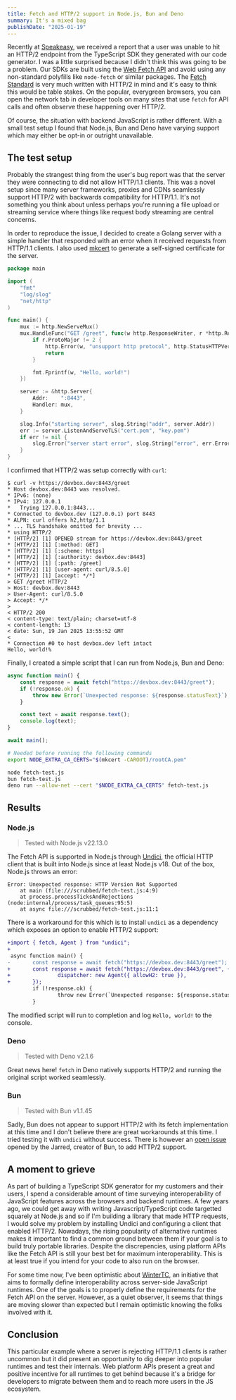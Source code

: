 ```yaml
---
title: Fetch and HTTP/2 support in Node.js, Bun and Deno
summary: It's a mixed bag
publishDate: "2025-01-19"
---
```


[speakeasy]: https://www.speakeasy.com/
[mdn-fetch]: https://developer.mozilla.org/en-US/docs/Web/API/Fetch_API
[whatwg-fetch]: https://fetch.spec.whatwg.org/
[mkcert]: https://github.com/FiloSottile/mkcert
[undici]: https://undici.nodejs.org/
[bun-http2-issue]: https://github.com/oven-sh/bun/issues/7194
[winter-tc]: https://wintercg.org

Recently at [Speakeasy][speakeasy], we received a report that a user was unable to hit an HTTP/2 endpoint from the TypeScript SDK they generated with our code generator. I was a little surprised because I didn't think this was going to be a problem. Our SDKs are built using the [Web Fetch API][mdn-fetch] and avoid using any non-standard polyfills like `node-fetch` or similar packages. The [Fetch Standard][whatwg-fetch] is very much written with HTTP/2 in mind and it's easy to think this would be table stakes. On the popular, everygreen browsers, you can open the network tab in developer tools on many sites that use `fetch` for API calls and often observe these happening over HTTP/2.


<ImageLink src={devtoolsFetchH2} alt="A screenshot of Chrome developer tools showing the network tab with fetch requests using the h2 protocol" /> 

Of course, the situation with backend JavaScript is rather different. With a small test setup I found that Node.js, Bun and Deno have varying support which may either be opt-in or outright unavailable.

## The test setup

Probably the strangest thing from the user's bug report was that the server they were connecting to did not allow HTTP/1.1 clients. This was a novel setup since many server frameworks, proxies and CDNs seamlessly support HTTP/2 with backwards compatibility for HTTP/1.1. It's not something you think about unless perhaps you're running a file upload or streaming service where things like request body streaming are central concerns.

In order to reproduce the issue, I decided to create a Golang server with a simple handler that responded with an error when it received requests from HTTP/1.1 clients. I also used [mkcert][mkcert] to generate a self-signed certificate for the server.

```go title="http2-server.go"
package main

import (
	"fmt"
	"log/slog"
	"net/http"
)

func main() {
	mux := http.NewServeMux()
	mux.HandleFunc("GET /greet", func(w http.ResponseWriter, r *http.Request) {
		if r.ProtoMajor != 2 {
			http.Error(w, "unsupport http protocol", http.StatusHTTPVersionNotSupported)
			return
		}

		fmt.Fprintf(w, "Hello, world!")
	})

	server := &http.Server{
		Addr:    ":8443",
		Handler: mux,
	}

	slog.Info("starting server", slog.String("addr", server.Addr))
	err := server.ListenAndServeTLS("cert.pem", "key.pem")
	if err != nil {
		slog.Error("server start error", slog.String("error", err.Error()))
	}
}
```

I confirmed that HTTP/2 was setup correctly with `curl`:

```
$ curl -v https://devbox.dev:8443/greet
* Host devbox.dev:8443 was resolved.
* IPv6: (none)
* IPv4: 127.0.0.1
*   Trying 127.0.0.1:8443...
* Connected to devbox.dev (127.0.0.1) port 8443
* ALPN: curl offers h2,http/1.1
* ... TLS handshake omitted for brevity ...
* using HTTP/2
* [HTTP/2] [1] OPENED stream for https://devbox.dev:8443/greet
* [HTTP/2] [1] [:method: GET]
* [HTTP/2] [1] [:scheme: https]
* [HTTP/2] [1] [:authority: devbox.dev:8443]
* [HTTP/2] [1] [:path: /greet]
* [HTTP/2] [1] [user-agent: curl/8.5.0]
* [HTTP/2] [1] [accept: */*]
> GET /greet HTTP/2
> Host: devbox.dev:8443
> User-Agent: curl/8.5.0
> Accept: */*
> 
< HTTP/2 200 
< content-type: text/plain; charset=utf-8
< content-length: 13
< date: Sun, 19 Jan 2025 13:55:52 GMT
< 
* Connection #0 to host devbox.dev left intact
Hello, world!%
```

Finally, I created a simple script that I can run from Node.js, Bun and Deno:

```js title="fetch-test.js"
async function main() {
	const response = await fetch("https://devbox.dev:8443/greet");
	if (!response.ok) {
		throw new Error(`Unexpected response: ${response.statusText}`);
	}

	const text = await response.text();
	console.log(text);
}

await main();
```

```sh
# Needed before running the following commands
export NODE_EXTRA_CA_CERTS="$(mkcert -CAROOT)/rootCA.pem"

node fetch-test.js
bun fetch-test.js
deno run --allow-net --cert "$NODE_EXTRA_CA_CERTS" fetch-test.js
```

## Results

### Node.js

> Tested with Node.js v22.13.0

The Fetch API is supported in Node.js through [Undici][undici], the official HTTP client that is built into Node.js since at least Node.js v18. Out of the box, Node.js throws an error:

```
Error: Unexpected response: HTTP Version Not Supported
    at main (file:///scrubbed/fetch-test.js:4:9)
    at process.processTicksAndRejections (node:internal/process/task_queues:95:5)
    at async file:///scrubbed/fetch-test.js:11:1
```

There is a workaround for this which is to install `undici` as a dependency which exposes an option to enable HTTP/2 support:

```diff title="fetch-test.js.diff"
+import { fetch, Agent } from "undici";
+
 async function main() {
-       const response = await fetch("https://devbox.dev:8443/greet");
+       const response = await fetch("https://devbox.dev:8443/greet", {
+               dispatcher: new Agent({ allowH2: true }),
+       });
        if (!response.ok) {
                throw new Error(`Unexpected response: ${response.statusText}`);
        }
```

The modified script will run to completion and log `Hello, world!` to the console.

### Deno

> Tested with Deno v2.1.6

Great news here! `fetch` in Deno natively supports HTTP/2 and running the original script worked seamlessly.

### Bun

> Tested with Bun v1.1.45

Sadly, Bun does not appear to support HTTP/2 with its fetch implementation at this time and I don't believe there are great workarounds at this time. I tried testing it with `undici` without success. There is however an [open issue][bun-http2-issue] opened by the Jarred, creator of Bun, to add HTTP/2 support.

## A moment to grieve

As part of building a TypeScript SDK generator for my customers and their users, I spend a considerable amount of time surveying interoperability of JavaScript features across the browsers and backend runtimes. A few years ago, we could get away with writing Javascript/TypeScript code targetted squarely at Node.js and so if I'm building a library that made HTTP requests, I would solve my problem by installing Undici and configuring a client that enabled HTTP/2. Nowadays, the rising popularity of alternative runtimes makes it important to find a common ground between them if your goal is to build truly portable libraries. Despite the discrepencies, using platform APIs like the Fetch API is still your best bet for maximum interoperability. This is at least true if you intend for your code to also run on the browser.

For some time now, I've been optimistic about [WinterTC][winter-tc], an initiative that aims to formally define interoperability across server-side JavaScript runtimes. One of the goals is to properly define the requirements for the Fetch API on the server. However, as a quiet observer, it seems that things are moving slower than expected but I remain optimistic knowing the folks involved with it.

## Conclusion

This particular example where a server is rejecting HTTP/1.1 clients is rather uncommon but it did present an opportunity to dig deeper into popular runtimes and test their internals. Web platform APIs present a great and positive incentive for all runtimes to get behind because it's a bridge for developers to migrate between them and to reach more users in the JS ecosystem.